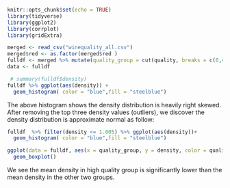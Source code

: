 
```r
knitr::opts_chunk$set(echo = TRUE)
library(tidyverse)
library(ggplot2)
library(corrplot)
library(gridExtra)
```


```r
merged <- read_csv("winequality_all.csv")
merged$red <- as.factor(merged$red )
fulldf <- merged %>% mutate(quality_group = cut(quality, breaks = c(0,4,6,10),labels=c("lo", "mid", "hi"))) 
data <- fulldf

```



```r
 # summary(fulldf$density)
fulldf %>% ggplot(aes(density)) + 
  geom_histogram( color = "blue",fill = "steelblue")
```

The above histogram shows the density distribution is heavily right skewed. After removing the top three density values (outliers), we discover the density distribution is approximate normal as follow: 

```r
fulldf  %>% filter(density <= 1.005) %>% ggplot(aes(density))+ 
  geom_histogram( color = "blue",fill = "steelblue")
```

```r
ggplot(data = fulldf, aes(x = quality_group, y = density, color = quality_group)) +
  geom_boxplot()
```

We see the mean density in high quality group is significantly lower than the mean density in the other two groups.


